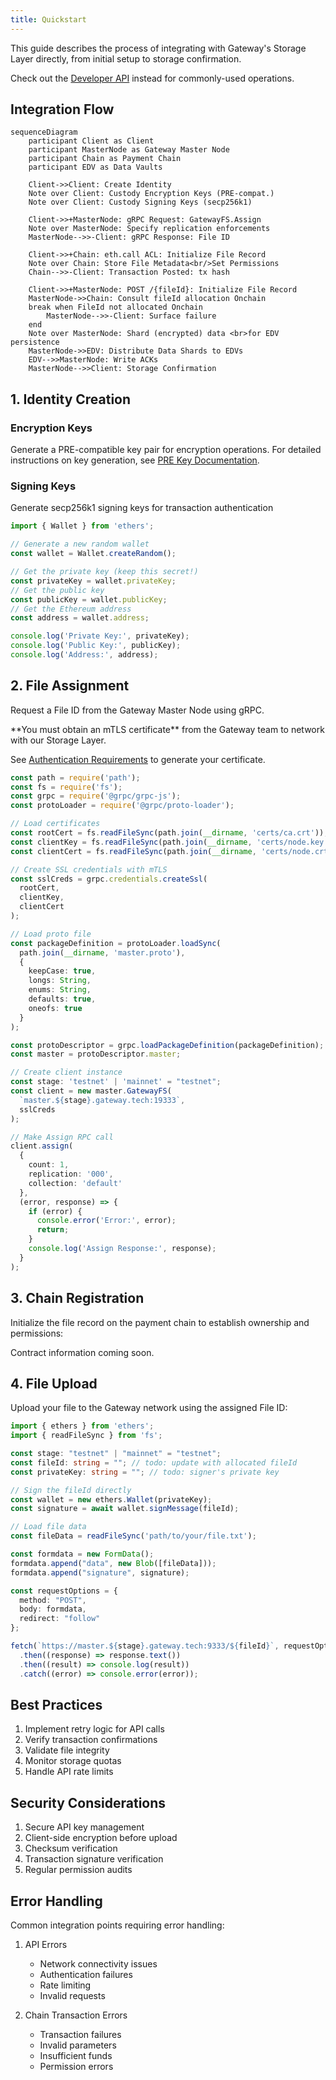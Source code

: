 ```yaml
---
title: Quickstart
---
```


This guide describes the process of integrating with Gateway's Storage Layer directly, from initial setup to storage confirmation.

<Info>Check out the [Developer API](/developer-guide/api-reference/introduction) instead for commonly-used operations.</Info>

## Integration Flow

```mermaid
sequenceDiagram
    participant Client as Client
    participant MasterNode as Gateway Master Node
    participant Chain as Payment Chain
    participant EDV as Data Vaults

    Client->>Client: Create Identity
    Note over Client: Custody Encryption Keys (PRE-compat.)
    Note over Client: Custody Signing Keys (secp256k1)

    Client->>+MasterNode: gRPC Request: GatewayFS.Assign
    Note over MasterNode: Specify replication enforcements
    MasterNode-->>-Client: gRPC Response: File ID

    Client->>+Chain: eth.call ACL: Initialize File Record
    Note over Chain: Store File Metadata<br/>Set Permissions
    Chain-->>-Client: Transaction Posted: tx hash

    Client->>+MasterNode: POST /{fileId}: Initialize File Record
    MasterNode->>Chain: Consult fileId allocation Onchain
    break when FileId not allocated Onchain
        MasterNode-->>-Client: Surface failure
    end
    Note over MasterNode: Shard (encrypted) data <br>for EDV persistence
    MasterNode->>EDV: Distribute Data Shards to EDVs
    EDV-->>MasterNode: Write ACKs
    MasterNode-->>Client: Storage Confirmation
```

## 1. Identity Creation

### Encryption Keys
Generate a PRE-compatible key pair for encryption operations. For detailed instructions on key generation, see [PRE Key Documentation](/compute/pre/api#1-generate-key-pair).

### Signing Keys
Generate secp256k1 signing keys for transaction authentication

```typescript
import { Wallet } from 'ethers';

// Generate a new random wallet
const wallet = Wallet.createRandom();

// Get the private key (keep this secret!)
const privateKey = wallet.privateKey;
// Get the public key
const publicKey = wallet.publicKey;
// Get the Ethereum address
const address = wallet.address;

console.log('Private Key:', privateKey);
console.log('Public Key:', publicKey);
console.log('Address:', address);
```


## 2. File Assignment

Request a File ID from the Gateway Master Node using gRPC.

<Warning>
  **You must obtain an mTLS certificate** from the Gateway team to network with our Storage Layer.

  See [Authentication Requirements](/storage/operators/requirements#authentication-requirements) to generate your certificate.
</Warning>

```typescript
const path = require('path');
const fs = require('fs');
const grpc = require('@grpc/grpc-js');
const protoLoader = require('@grpc/proto-loader');

// Load certificates
const rootCert = fs.readFileSync(path.join(__dirname, 'certs/ca.crt'));
const clientKey = fs.readFileSync(path.join(__dirname, 'certs/node.key'));
const clientCert = fs.readFileSync(path.join(__dirname, 'certs/node.crt'));

// Create SSL credentials with mTLS
const sslCreds = grpc.credentials.createSsl(
  rootCert,
  clientKey,
  clientCert
);

// Load proto file
const packageDefinition = protoLoader.loadSync(
  path.join(__dirname, 'master.proto'),
  {
    keepCase: true,
    longs: String,
    enums: String,
    defaults: true,
    oneofs: true
  }
);

const protoDescriptor = grpc.loadPackageDefinition(packageDefinition);
const master = protoDescriptor.master;

// Create client instance
const stage: 'testnet' | 'mainnet' = "testnet";
const client = new master.GatewayFS(
  `master.${stage}.gateway.tech:19333`,
  sslCreds
);

// Make Assign RPC call
client.assign(
  {
    count: 1,
    replication: '000',
    collection: 'default'
  },
  (error, response) => {
    if (error) {
      console.error('Error:', error);
      return;
    }
    console.log('Assign Response:', response);
  }
);
```

## 3. Chain Registration

Initialize the file record on the payment chain to establish ownership and permissions:

<Info>
Contract information coming soon.
</Info>

## 4. File Upload

Upload your file to the Gateway network using the assigned File ID:

```typescript
import { ethers } from 'ethers';
import { readFileSync } from 'fs';

const stage: "testnet" | "mainnet" = "testnet";
const fileId: string = ""; // todo: update with allocated fileId
const privateKey: string = ""; // todo: signer's private key

// Sign the fileId directly
const wallet = new ethers.Wallet(privateKey);
const signature = await wallet.signMessage(fileId);

// Load file data
const fileData = readFileSync('path/to/your/file.txt');

const formdata = new FormData();
formdata.append("data", new Blob([fileData]));
formdata.append("signature", signature);

const requestOptions = {
  method: "POST",
  body: formdata,
  redirect: "follow"
};

fetch(`https://master.${stage}.gateway.tech:9333/${fileId}`, requestOptions)
  .then((response) => response.text())
  .then((result) => console.log(result))
  .catch((error) => console.error(error));
```

## Best Practices

1. Implement retry logic for API calls
2. Verify transaction confirmations
3. Validate file integrity
4. Monitor storage quotas
5. Handle API rate limits

## Security Considerations

1. Secure API key management
2. Client-side encryption before upload
3. Checksum verification
4. Transaction signature verification
5. Regular permission audits

## Error Handling

Common integration points requiring error handling:

1. API Errors
   - Network connectivity issues
   - Authentication failures
   - Rate limiting
   - Invalid requests

2. Chain Transaction Errors
   - Transaction failures
   - Invalid parameters
   - Insufficient funds
   - Permission errors